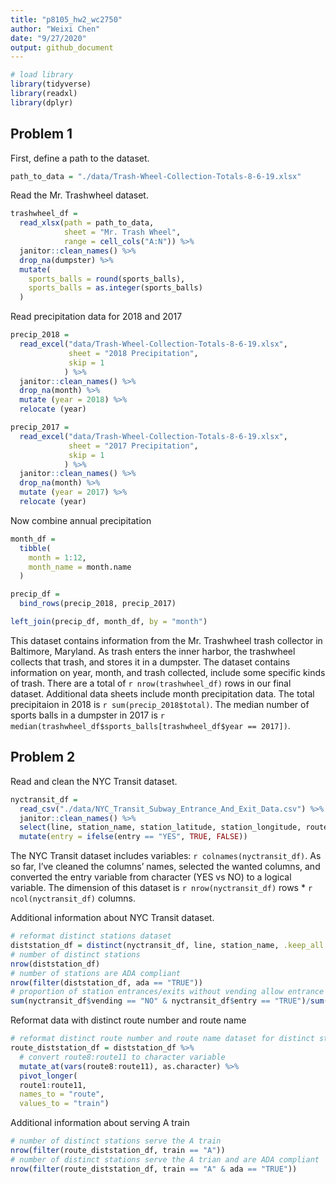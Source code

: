 ```yaml
---
title: "p8105_hw2_wc2750"
author: "Weixi Chen"
date: "9/27/2020"
output: github_document
---
```


```r
# load library
library(tidyverse)
library(readxl)
library(dplyr)
```

## Problem 1

First, define a path to the dataset.
```r
path_to_data = "./data/Trash-Wheel-Collection-Totals-8-6-19.xlsx"
```

Read the Mr. Trashwheel dataset.
```r
trashwheel_df = 
  read_xlsx(path = path_to_data,
            sheet = "Mr. Trash Wheel",
            range = cell_cols("A:N")) %>%
  janitor::clean_names() %>%
  drop_na(dumpster) %>%
  mutate(
    sports_balls = round(sports_balls),
    sports_balls = as.integer(sports_balls)
  )
```

Read precipitation data for 2018 and 2017
```r
precip_2018 = 
  read_excel("data/Trash-Wheel-Collection-Totals-8-6-19.xlsx",
             sheet = "2018 Precipitation",
             skip = 1
            ) %>%
  janitor::clean_names() %>%
  drop_na(month) %>%
  mutate (year = 2018) %>%
  relocate (year)

precip_2017 = 
  read_excel("data/Trash-Wheel-Collection-Totals-8-6-19.xlsx",
             sheet = "2017 Precipitation",
             skip = 1
            ) %>%
  janitor::clean_names() %>%
  drop_na(month) %>%
  mutate (year = 2017) %>%
  relocate (year)
```

Now combine annual precipitation
```r
month_df =
  tibble(
    month = 1:12,
    month_name = month.name
  )

precip_df = 
  bind_rows(precip_2018, precip_2017)

left_join(precip_df, month_df, by = "month")
```

This dataset contains information from the Mr. Trashwheel trash collector in Baltimore, Maryland. As trash enters the inner harbor, the trashwheel collects that trash, and stores it in a dumpster. The dataset contains information on year, month, and trash collected, include some specific kinds of trash. There are a total of `r nrow(trashwheel_df)` rows in our final dataset. Additional data sheets include month precipitation data. The total precipitaion in 2018 is `r sum(precip_2018$total)`. The median number of sports balls in a dumpster in 2017 is `r median(trashwheel_df$sports_balls[trashwheel_df$year == 2017])`.

## Problem 2

Read and clean the NYC Transit dataset.
```r
nyctransit_df = 
  read_csv("./data/NYC_Transit_Subway_Entrance_And_Exit_Data.csv") %>%
  janitor::clean_names() %>%
  select(line, station_name, station_latitude, station_longitude, route1:route11, entrance_type, entry, vending, ada) %>%
  mutate(entry = ifelse(entry == "YES", TRUE, FALSE))
```

The NYC Transit dataset includes variables: `r colnames(nyctransit_df)`. As so far, I've cleaned the columns' names, selected the wanted columns, and converted the entry variable from character (YES vs NO) to a logical variable. The dimension of this dataset is `r nrow(nyctransit_df)` rows * `r ncol(nyctransit_df)` columns.

Additional information about NYC Transit dataset.
```r
# reformat distinct stations dataset
diststation_df = distinct(nyctransit_df, line, station_name, .keep_all = TRUE)
# number of distinct stations
nrow(diststation_df)
# number of stations are ADA compliant
nrow(filter(diststation_df, ada == "TRUE"))
# proportion of station entrances/exits without vending allow entrance
sum(nyctransit_df$vending == "NO" & nyctransit_df$entry == "TRUE")/sum(nyctransit_df$vending == "NO")
```

Reformat data with distinct route number and route name
```r
# reformat distinct route number and route name dataset for distinct stations
route_diststation_df = diststation_df %>%
  # convert route8:route11 to character variable
  mutate_at(vars(route8:route11), as.character) %>% 
  pivot_longer(
  route1:route11,
  names_to = "route",
  values_to = "train")
```

Additional information about serving A train
```r
# number of distinct stations serve the A train
nrow(filter(route_diststation_df, train == "A"))
# number of distinct stations serve the A trian and are ADA compliant
nrow(filter(route_diststation_df, train == "A" & ada == "TRUE"))
```

